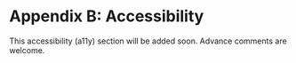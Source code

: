 # Appendix B: Accessibility

<Frame emoji="🔜">

This accessibility (a11y) section will be added soon.
Advance comments are welcome.

</Frame>
